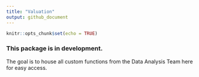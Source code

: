 ```yaml
---
title: "Valuation"
output: github_document
---
```


```r
knitr::opts_chunk$set(echo = TRUE)
```


### This package is in development. 

The goal is to house all custom functions from the Data Analysis Team here for easy access.
